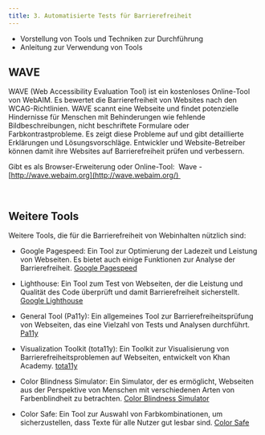 ```yaml
---
title: 3. Automatisierte Tests für Barrierefreiheit
--- 
```

- Vorstellung von Tools und Techniken zur Durchführung
- Anleitung zur Verwendung von Tools

## WAVE 

WAVE (Web Accessibility Evaluation Tool) ist ein kostenloses Online-Tool von WebAIM. Es bewertet die Barrierefreiheit von Websites nach den WCAG-Richtlinien. WAVE scannt eine Webseite und findet potenzielle Hindernisse für Menschen mit Behinderungen wie fehlende Bildbeschreibungen, nicht beschriftete Formulare oder Farbkontrastprobleme. Es zeigt diese Probleme auf und gibt detaillierte Erklärungen und Lösungsvorschläge. Entwickler und Website-Betreiber können damit ihre Websites auf Barrierefreiheit prüfen und verbessern.

Gibt es als Browser-Erweiterung oder Online-Tool: 
Wave - [http://wave.webaim.org](http://wave.webaim.org/) 

 

## Weitere Tools 
Weitere Tools, die für die Barrierefreiheit von Webinhalten nützlich sind:

- Google Pagespeed: Ein Tool zur Optimierung der Ladezeit und Leistung von Webseiten. Es bietet auch einige Funktionen zur Analyse der Barrierefreiheit.
   [Google Pagespeed](https://pagespeed.web.dev/)

- Lighthouse: Ein Tool zum Test von Webseiten, der die Leistung und Qualität des Code überprüft und damit Barrierefreiheit sicherstellt.
   [Google Lighthouse](https://developers.google.com/web/tools/lighthouse/)

- General Tool (Pa11y): Ein allgemeines Tool zur Barrierefreiheitsprüfung von Webseiten, das eine Vielzahl von Tests und Analysen durchführt.
   [Pa11y](http://pa11y.org)

- Visualization Toolkit (tota11y): Ein Toolkit zur Visualisierung von Barrierefreiheitsproblemen auf Webseiten, entwickelt von Khan Academy.
   [tota11y](http://khan.github.io/tota11y)

- Color Blindness Simulator: Ein Simulator, der es ermöglicht, Webseiten aus der Perspektive von Menschen mit verschiedenen Arten von Farbenblindheit zu betrachten.
   [Color Blindness Simulator](http://www.color-blindness.com/coblis-color-blindness-simulator)

- Color Safe: Ein Tool zur Auswahl von Farbkombinationen, um sicherzustellen, dass Texte für alle Nutzer gut lesbar sind.
  [Color Safe](http://colorsafe.co)

